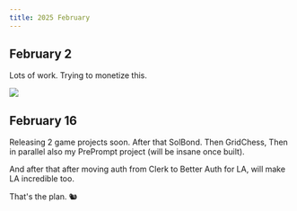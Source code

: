 ```yaml
---
title: 2025 February
---
```


## February 2

Lots of work. Trying to monetize this.

![](https://raw.githubusercontent.com/nikitavoloboev/media/main/docs/25-feb/journal-cloudflare-analytics-30-days.png)

## February 16

Releasing 2 game projects soon. After that SolBond. Then GridChess, Then in parallel also my PrePrompt project (will be insane once built).

And after that after moving auth from Clerk to Better Auth for LA, will make LA incredible too.

That's the plan. 🐿
